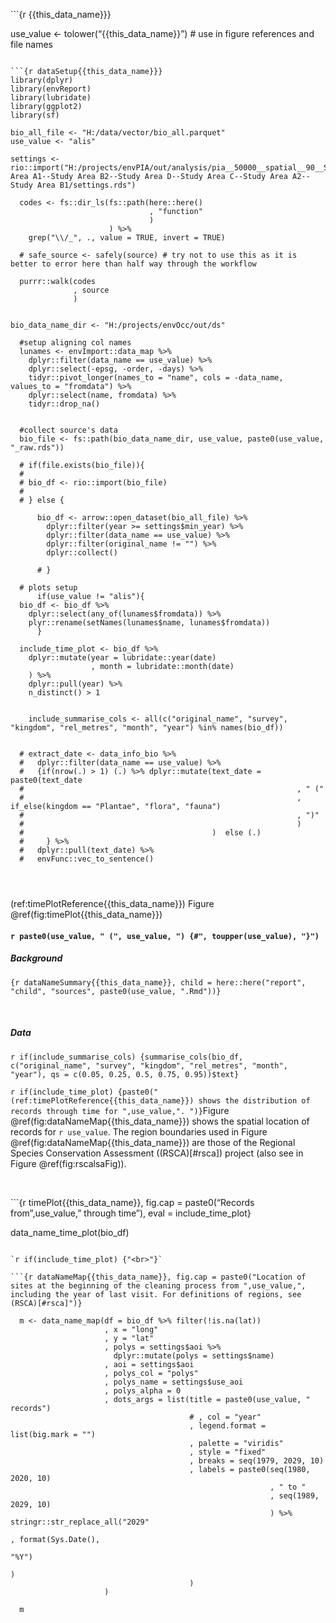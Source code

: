 ```{r {{this_data_name}}}

  use_value <- tolower("{{this_data_name}}") # use in figure references and file names

```

```{r dataSetup{{this_data_name}}}
library(dplyr)
library(envReport)
library(lubridate)
library(ggplot2)
library(sf)

bio_all_file <- "H:/data/vector/bio_all.parquet"
use_value <- "alis"

settings <- rio::import("H:/projects/envPIA/out/analysis/pia__50000__spatial__90__Study_Area__Study Area A1--Study Area B2--Study Area D--Study Area C--Study Area A2--Study Area B1/settings.rds")

  codes <- fs::dir_ls(fs::path(here::here()
                               , "function"
                               )
                      ) %>%
    grep("\\/_", ., value = TRUE, invert = TRUE)
  
  # safe_source <- safely(source) # try not to use this as it is better to error here than half way through the workflow
  
  purrr::walk(codes
              , source
              )


bio_data_name_dir <- "H:/projects/envOcc/out/ds"

  #setup aligning col names
  lunames <- envImport::data_map %>% 
    dplyr::filter(data_name == use_value) %>% 
    dplyr::select(-epsg, -order, -days) %>% 
    tidyr::pivot_longer(names_to = "name", cols = -data_name, values_to = "fromdata") %>% 
    dplyr::select(name, fromdata) %>% 
    tidyr::drop_na()


  #collect source's data
  bio_file <- fs::path(bio_data_name_dir, use_value, paste0(use_value, "_raw.rds"))

  # if(file.exists(bio_file)){
  # 
  # bio_df <- rio::import(bio_file)
  # 
  # } else {
      
      bio_df <- arrow::open_dataset(bio_all_file) %>%
        dplyr::filter(year >= settings$min_year) %>%
        dplyr::filter(data_name == use_value) %>%
        dplyr::filter(original_name != "") %>% 
        dplyr::collect()
      
      # }
    
  # plots setup
      if(use_value != "alis"){
  bio_df <- bio_df %>% 
    dplyr::select(any_of(lunames$fromdata)) %>%
    plyr::rename(setNames(lunames$name, lunames$fromdata))
      }
  
  include_time_plot <- bio_df %>%
    dplyr::mutate(year = lubridate::year(date)
                  , month = lubridate::month(date)
    ) %>%
    dplyr::pull(year) %>%
    n_distinct() > 1
  
  
    include_summarise_cols <- all(c("original_name", "survey", "kingdom", "rel_metres", "month", "year") %in% names(bio_df))

    
  # extract_date <- data_info_bio %>%
  #   dplyr::filter(data_name == use_value) %>%
  #   {if(nrow(.) > 1) (.) %>% dplyr::mutate(text_date = paste0(text_date
  #                                                             , " ("
  #                                                             , if_else(kingdom == "Plantae", "flora", "fauna")
  #                                                             , ")"
  #                                                             )
  #                                          )  else (.)
  #     } %>%
  #   dplyr::pull(text_date) %>%
  #   envFunc::vec_to_sentence()
  

 
```

(ref:timePlotReference{{this_data_name}}) Figure \@ref(fig:timePlot{{this_data_name}})

#### `r paste0(use_value, " (", use_value, ") {#", toupper(use_value), "}")`

##### Background
```{r dataNameSummary{{this_data_name}}, child = here::here("report", "child", "sources", paste0(use_value, ".Rmd"))}
```

<br>

##### Data

`r if(include_summarise_cols) {summarise_cols(bio_df, c("original_name", "survey", "kingdom", "rel_metres", "month", "year"), qs = c(0.05, 0.25, 0.5, 0.75, 0.95))$text}`

`r if(include_time_plot) {paste0("(ref:timePlotReference{{this_data_name}}) shows the distribution of records through time for ",use_value,". ")}`Figure \@ref(fig:dataNameMap{{this_data_name}}) shows the spatial location of records for `r use_value`. The region boundaries used in Figure \@ref(fig:dataNameMap{{this_data_name}}) are those of the Regional Species Conservation Assessment ((RSCA)[#rsca]) project (also see in Figure \@ref(fig:rscalsaFig)).

<br>

```{r timePlot{{this_data_name}}, fig.cap = paste0("Records from ",use_value," through time"), eval = include_time_plot}

  data_name_time_plot(bio_df)

```

`r if(include_time_plot) {"<br>"}`

```{r dataNameMap{{this_data_name}}, fig.cap = paste0("Location of sites at the beginning of the cleaning process from ",use_value,", including the year of last visit. For definitions of regions, see (RSCA)[#rsca]")}

  m <- data_name_map(df = bio_df %>% filter(!is.na(lat))
                     , x = "long"
                     , y = "lat"
                     , polys = settings$aoi %>%
                       dplyr::mutate(polys = settings$name)
                     , aoi = settings$aoi
                     , polys_col = "polys"
                     , polys_name = settings$use_aoi
                     , polys_alpha = 0
                     , dots_args = list(title = paste0(use_value, " records")
                                        # , col = "year"
                                        , legend.format = list(big.mark = "")
                                        , palette = "viridis"
                                        , style = "fixed"
                                        , breaks = seq(1979, 2029, 10)
                                        , labels = paste0(seq(1980, 2020, 10)
                                                          , " to "
                                                          , seq(1989, 2029, 10)
                                                          ) %>% stringr::str_replace_all("2029"
                                                                                         , format(Sys.Date(),
                                                                                                  "%Y")
                                                                                         )
                                        )
                     )

  m

```

<br>

